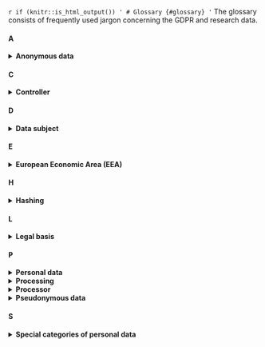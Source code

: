 `r if (knitr::is_html_output()) '
# Glossary {#glossary}
'`
The glossary consists of frequently used jargon concerning the GDPR and research data. 

#### A

<details>
  <summary><b>Anonymous data</b></summary>
  <div>Any data where an individual is irreversibly de-identified, both directly 
  (e.g., through names and email addresses) and indirectly. The latter means 
  that you cannot identify someone:
  <ul>
    <li>by combining variables or datasets (e.g., a combination of date of birth, 
    gender and birthplace, or the combination of a dataset with its name-number key)</li>
    <li>via inference, i.e., when you can deduce who the data are about (e.g., 
    when profession is Dutch prime minister, it is clear who the data is about)</li>
    <li>by singling out a single subject, such as through unique data points 
    e.g., someone who is 210 cm tall is relatively easy to identify)</li>
  </ul>
  <p>
  Anonymous data are no longer personal data and thus not subject to GDPR 
  compliance. In practice, anonymous data may be difficult to attain and care 
  must be given that the data legitimately cannot be traced to an individual in 
  any way. The document 
  [Opinion 05/2014 on Anonymisation Techniques](https://ec.europa.eu/justice/article-29/documentation/opinion-recommendation/files/2014/wp216_en.pdf){target="_blank"} 
  explains the criteria that must be met for data to be considered anonymous.
  </p></div>
</details>

#### C

<details>
  <summary><b>Controller</b></summary>
  <div><p>
  The natural or legal entity that, alone or with others, determines or has an 
  influence on <b>why</b> and <b>how</b> personal data are processed. On an 
  organisational level, Utrecht University (UU) is the controller of personal 
  data collected by UU researchers and will be held responsible in case of GDPR 
  infringement. On a practical level, however, researchers (e.g., Principal 
  Investigators) often determine why and how data are processed, and are thus 
  fulfilling the role of controller themselves.
  </p>
  <p>
  Note that it is possible to be a controller without having access to personal
  data, for example if you assign an external company to execute research for 
  which you determined which data they should collect, among which data subjects, 
  how, and for what purpose.
  </p></div>
</details>

#### D

<details>
  <summary><b>Data subject</b></summary>
    <div>A living individual who can be identified directly or indirectly through 
      personal data. In a research setting, this would be the individual whose 
      personal data is being processed (see below for the definition of processing).</div>
</details>

#### E

<details>
  <summary><b>European Economic Area (EEA)</b></summary>
    <div>The member states of the European Union and Iceland, Liechtenstein, and 
      Norway. In total, the EEA now consists of 30 countries. The aim of the EEA 
      is to enable the "free movement of goods, people, services and capital" 
      between countries, and this includes (personal) data (source: 
      <a href="https://ec.europa.eu/eurostat/statistics-explained/index.php?title=Glossary:European_Economic_Area_(EEA)" target="_blank">Eurostat</a>).</div>
</details>


#### H

<details>
  <summary><b>Hashing</b></summary>
    <div>Hashing is a way of replacing one or multiple variables with a string of 
    random characters with a fixed length. It can be used to create a “hashed” 
    pseudonym, or to replace multiple variables with one unique value. It is 
    usually quite difficult to reverse the hashing process, except if an attacker 
    has knowledge about the type of information that was masked through hashing.
    To prevent reversal, cryptographic hashing techniques add a “salt”, i.e., a 
    random number or string, to the hash (the result is called a “digest”). If 
    the “salt” is kept confidential or is removed (similar to a keyfile), it is 
    almost impossible to reverse the hashing process.</div>
</details>

#### L

<details>
  <summary><b>Legal basis</b></summary>
  <div>
  Any processing of personal data should have a valid legal basis. Without it, 
  you are now allowed to process personal data at all. The GDPR provides 6 legal 
  bases: consent, public interest, legitimate interest, legal obligation, 
  performance of a contract, and vital interest. Consent and public interest are 
  most often used in a research context. 
  </div>
</details>

#### P

<details>
  <summary><b>Personal data</b></summary>
  <div><p>
  Any information related to an identified or identifiable (living) natural 
  person. This can include identifiers (name, identification number, location 
  data, online identifier or a combination of identifiers) or factors specific 
  to the physical, physiological, genetic, mental, economic, cultural or social 
  identity of the person. Moreover, IP addresses, opinions, tweets, answers to 
  questionnaires, etc. may also be personal data, either by itself or through a 
  combination of one another.
  </p>
  <p>
  Of note: as soon as you collect data related to a person that is identifiable, 
  you are processing personal data. Additionally, pseudonymised data is still 
  considered personal data. Read more in 
  [What are personal data?](#personal-data).
  </p></div>
</details>

<details>
  <summary><b>Processing</b></summary>
  <div>
  Any operation performed on personal data. This includes collection, storage, 
  organisation, alteration, analysis, transcription, sharing, publishing, deletion, etc.
  </div>
</details>

<details>
  <summary><b>Processor</b></summary>
  <div>
  A natural or legal entity that processes personal data on behalf of the 
  controller. For example, when using a cloud transcription service, you often 
  need to send personal data (e.g., an audio recording) to the transcription 
  service for the purpose of your research, which is then fulfilling the role 
  of processor. Other examples of processors are mailhouses used to send emails
  to data subjects, or Trusted Third Parties who hold the keyfile to link 
  pseudonyms to personal data. When using such a third party, you must have a 
  [data processing agreement](#data-processing-agreement) in place.
  </div>
</details>

<details>
  <summary><b>Pseudonymous data</b></summary>
  <div>
  Personal data that cannot lead to identification <i>without additional 
  information</i>, such as a key file linking pseudonyms to names. This additional 
  information should be kept separately and securely and makes for 
  de-identification that is reversible. Data are sometimes pseudonymised by 
  replacing direct identifiers (e.g., names) with a participant code (e.g., 
  number). However, this may not always suffice, as sometimes it is still 
  possible to identify participants indirectly (e.g., through linkage, inference 
  or singling out). Importantly, pseudonymous data are still personal data and 
  therefore must be handled in accordance with the GDPR.
  </div>
</details>

#### S

<details>
  <summary><b>Special categories of personal data</b></summary>
  <div>Any information pertaining to the data subject which reveals any of the below categories:
  <ul>
    <li>racial or ethnic origin</li>
    <li>political opinions</li>
    <li>religious or philosophical beliefs</li>
    <li>trade union membership</li>
    <li>genetic and biometric data when meant to uniquely identify someone</li>
    <li>physical or mental health conditions</li>
    <li>an individual's sex life or sexual orientation</li>
  </ul>
  
  The processing of these categories of data is <b>prohibited</b>, unless one of 
  the exceptions of [article 9](https://gdpr-info.eu/art-9-gdpr/){target="_blank"} 
  applies. For example, an exception applies when:
  <ul>
    <li>the data subject has provided explicit consent to process these data for 
    a specific purpose,</li>
    <li>the data subject has made the data publicly available themselves,</li>
    <li>processing is necessary for scientific research purposes.</li>
  </ul>
  <p>
  Contact your [privacy officer](#support) if you wish to process special categories of personal data.</p></div>
</details>